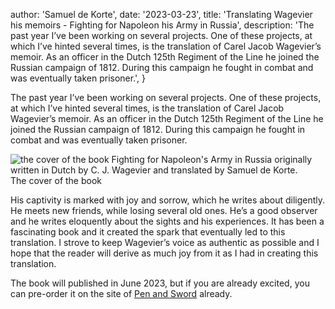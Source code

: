

  author: 'Samuel de Korte',
  date: '2023-03-23',
  title: 'Translating Wagevier his memoirs - Fighting for Napoleon his Army in Russia',
  description: 'The past year I’ve been working on several projects. One of these projects, at which I’ve hinted several times, is the translation of Carel Jacob Wagevier’s memoir. As an officer in the Dutch 125th Regiment of the Line he joined the Russian campaign of 1812. During this campaign he fought in combat and was eventually taken prisoner.',
}


The past year I’ve been working on several projects. One of these projects, at which I’ve hinted several times, is the translation of Carel Jacob Wagevier’s memoir. As an officer in the Dutch 125th Regiment of the Line he joined the Russian campaign of 1812. During this campaign he fought in combat and was eventually taken prisoner. 

<Image
                src={cover}
                alt="the cover of the book Fighting for Napoleon's Army in Russia originally written in Dutch by C. J. Wagevier and translated by Samuel de Korte."
                sizes="(min-width: 500px) 32rem, 20rem"
                className="aspect-square rotate-0 rounded-2xl bg-stone-100 object-cover dark:bg-stone-800"             
              />
The cover of the book

His captivity is marked with joy and sorrow, which he writes about diligently. He meets new friends, while losing several old ones. He’s a good observer and he writes eloquently about the sights and his experiences. It has been a fascinating book and it created the spark that eventually led to this translation. I strove to keep Wagevier’s voice as authentic as possible and I hope that the reader will derive as much joy from it as I had in creating this translation.
 
The book will published in June 2023, but if you are already excited, you can pre-order it on the site of [Pen and Sword](https://www.pen-and-sword.co.uk/Fighting-for-Napoleons-Army-in-Russia-Hardback/p/23465) already.
